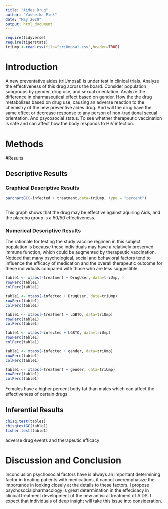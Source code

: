 ```yaml
---
title: "Aides Drug"
author: "Yasheika Pink"
date: "May 2020"
output: html_document
---
```


```r
require(tidyverse)
require(tigerstats)
triUmp <-read.csv(file="triUmpsal.csv",header=TRUE)
```

# Introduction

<!--In this section you explain what you are trying to show.  Where did the data come from?  What is the research or other question you are trying to answer?.  If you skimp in this section expect to be marked down in your grade. Paint a picture of the project a couple of paragraphs is expected!-->

A new  preventative aides (triUmpsal) is under test in clinical trials. Analyze the effectiveness of this drug across the board. Consider population subgroups by gender, drug use, and sexual orientation. Analyze the difference in pharmaseutical effect based on gender. How the the drug metabolizes based on drug use, causing an adverse reaction to the chemistry of the new preventive aides drug. And will the drug have the same effect or decrease response to any person of non-traditional sexual orientation. And psycosocial status. To see whether therapeutic vaccination is safe and can affect how the body responds to HIV infection.

# Methods

<!--Decide on your methods:  use "variable analysis" or other appropriate descriptors.  Make sure to choose at least one graphical method and at least one numerical method. Discuss what data manipulations may be needed for example subsetting or other binning procedures and what sort of graphical displays and inferential tools will be used!-->

#Results

<!--Divide this section into two sub-sections:  One for your descriptive  results and one for your inferential results.!-->

## Descriptive Results

### Graphical Descriptive Results

<!--Graphical results here.  Make sure to show your code.  Provide appropriate labels for axes, giving units if possible, and provide a good title for the graph, too.  Use the graphical results to describe the patterns if any that exist in the data as focused toward the research question. Bottom line is to explain the features of the graph that are relevant to conforming or departing to what is expected by your null hypothesis !-->

```r
barchartGC(~infected + treatment,data=triUmp, type = "percent")
            
```
This graph shows that the drug may be effective against aquiring Aids, and the placebo group is a 50/50 effectiveness.


### Numerical Descriptive Results

<!--Numerical results go here. Use the numerical results to describe the patterns if any that exist in the data as focused toward the research question!-->
The rationale for testing the study vaccine regimen in this subject population is because these individuals may have a relatively preserved immune function, which could be augmented by therapeutic vaccination. Noticed that many psychological, social and behavioral factors tend to influence the efficacy of medication and the overall therapeutic outcome for these individuals compared with those who are less suggestible.

```r
table1 <- xtabs(~treatment + DrugUser, data=triUmp, )
rowPerc(table1)
colPerc(table1)
```
```r
table1 <- xtabs(~infected + DrugUser, data=triUmp)
rowPerc(table1)
colPerc(table1)
```
```r
table1 <- xtabs(~treatment + LGBTQ, data=triUmp)
rowPerc(table1)
colPerc(table1)
```
```r
table1 <- xtabs(~infected + LGBTQ, data=triUmp)
rowPerc(table1)
colPerc(table1)
```
```r
table1 <- xtabs(~infected + gender, data=triUmp)
rowPerc(table1)
colPerc(table1)
```
```r
table1 <- xtabs(~treatment + gender, data=triUmp)
rowPerc(table1)
colPerc(table1)
```
Females have a higher percent body fat than males which can affect the effectiveness of certain drugs


## Inferential Results

<!--State hypothesis clearly.  Make sure your discussion of the inferential test covers all the aspects that the test output produces, such as test statistic, p-value etc.  Make a decision about the null hypothesis, explain the assumptions on which the selected test/procedure was based, and why the chosen procedure satisfys the assumptions and is appropriate to answer the research question!-->

```r
chisq.test(table1)
chisqtestGC(table1)
fisher.test(table1)
```
adverse drug events and therapeutic efficacy



# Discussion and Conclusion

<!--Discussion and conclusion here.  If you found a relationship be sure to consider whether the relationship occurs because one of the variavbles causes the other, or whether they perhasps are related for some other reason.  Watch the chapter 6 videos from the GeorgeTown videos collection.!-->
Inconclusion psychosocial factors have is always an important determining factor in treating patients with medications, it cannot overemphasize the importance in looking closely at the details to these factors. I propose psychosocialpharmacology is great determination in the effecicacy in clinical treatment development of the new antiviral treatment of AIDS. I expect that individuals of deep insight will take this issue into consideration.
